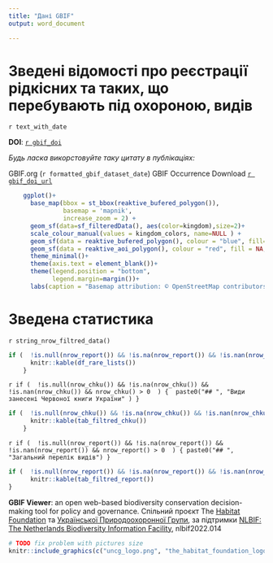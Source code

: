 ```yaml
---
title: "Дані GBIF"
output: word_document

---
```

# Зведені відомості про реєстрації рідкісних та таких, що перебувають під охороною, видів
`r text_with_date`

**DOI**: [`r gbif_doi`](`r gbif_doi_url`)

*Будь ласка викорстовуйте таку цитату в публікаціях:*

GBIF.org (`r formatted_gbif_dataset_date`) GBIF Occurrence Download [`r gbif_doi_url`](`r gbif_doi_url`)


```r
    ggplot()+
      base_map(bbox = st_bbox(reaktive_bufered_polygon()),
               basemap = 'mapnik',
               increase_zoom = 2) +
      geom_sf(data=sf_filteredData(), aes(color=kingdom),size=2)+
      scale_colour_manual(values = kingdom_colors, name=NULL ) +
      geom_sf(data = reaktive_bufered_polygon(), colour = "blue", fill=NA, lwd = 1)+
      geom_sf(data = reaktive_aoi_polygon(), colour = "red", fill = NA, lwd = 1)+ # TODO create global var for AOI
      theme_minimal()+
      theme(axis.text = element_blank())+
      theme(legend.position = "bottom",
            legend.margin=margin())+
      labs(caption = "Basemap attribution: © OpenStreetMap contributors")
```

# Зведена статистика

`r string_nrow_filtred_data()`  


```r
if (  !is.null(nrow_report()) && !is.na(nrow_report()) && !is.nan(nrow_report()) && nrow_report() > 0  ) {
      knitr::kable(df_rare_lists())
    }
```


`r if (  !is.null(nrow_chku()) && !is.na(nrow_chku()) && !is.nan(nrow_chku()) && nrow_chku() > 0  ) {  paste0("## ", "Види занесені Червоної книги України" ) }  `

```r
if (  !is.null(nrow_chku()) && !is.na(nrow_chku()) && !is.nan(nrow_chku()) && nrow_chku() > 0  ) {
      knitr::kable(tab_filtred_chku())
    }
```

`r if (  !is.null(nrow_report()) && !is.na(nrow_report()) && !is.nan(nrow_report()) && nrow_report() > 0  ) { paste0("## ", "Загальний перелік видів") }  `

```r
if (  !is.null(nrow_report()) && !is.na(nrow_report()) && !is.nan(nrow_report()) && nrow_report() > 0  ) {
      knitr::kable(tab_filtred_report())
}
```


**GBIF Viewer**: an open web-based biodiversity conservation decision-making tool for policy and governance. Спільний проєкт The [Habitat Foundation](https://thehabitatfoundation.org/) та [Української Природоохоронної Групи](https://uncg.org.ua/), за підтримки [NLBIF: The Netherlands Biodiversity Information Facility](https://www.nlbif.nl/), nlbif2022.014

```r
# TODO fix problem with pictures size
knitr::include_graphics(c("uncg_logo.png", "the_habitat_foundation_logo.png", "logo-nlbif.png"))
```







